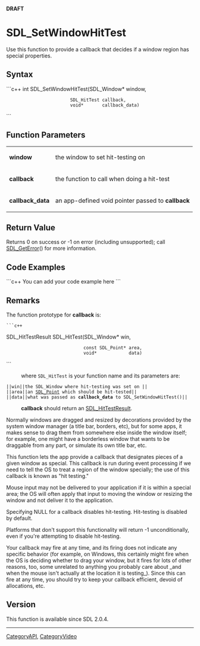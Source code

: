 <!-- pragma section-numbers off -->
<!-- pragma camelcase off -->
'''DRAFT'''

<!-- #*^*^*^*^*See http://wiki.libsdl.org/moin.cgi/SGFunctions for details on editing this page*^*^*^*^* -->


= SDL_SetWindowHitTest =
Use this function to provide a callback that decides if a window region has special properties.




== Syntax ==
```c++
int SDL_SetWindowHitTest(SDL_Window* window,
                         SDL_HitTest callback,
                         void*       callback_data)
```


== Function Parameters ==
{|
|'''window'''
|the window to set hit-testing on
|-
|'''callback'''
|the function to call when doing a hit-test
|-
|'''callback_data'''
|an app-defined void pointer passed to '''callback'''
|}


== Return Value ==
Returns 0 on success or -1 on error (including unsupported); call [[SDL_GetError]]() for more information.


== Code Examples ==
```c++
You can add your code example here
```

<!-- #Leave this section as-is unless you have a code example to put in.  In that case, replace You can add your code example here with your code example following the Style Guide instructions.  Leave the rest of the markup alone and delete this comment. -->


== Remarks ==
The function prototype for '''callback''' is:
 ```c++
SDL_HitTestResult SDL_HitTest(SDL_Window*      win,
                              const SDL_Point* area,
                              void*            data)
```
: where <code>SDL_HitTest</code> is your function name and its parameters are:
 ||<code>win</code>||the SDL_Window where hit-testing was set on ||
 ||<code>area</code>||an [[SDL_Point]] which should be hit-tested||
 ||<code>data</code>||what was passed as '''callback_data''' to SDL_SetWindowHitTest()||
: '''callback''' should return an [[SDL_HitTestResult]].

Normally windows are dragged and resized by decorations provided by the system window manager (a title bar, borders, etc), but for some apps, it makes sense to drag them from somewhere else inside the window itself; for example, one might have a borderless window that wants to be draggable from any part, or simulate its own title bar, etc.

This function lets the app provide a callback that designates pieces of a given window as special. This callback is run during event processing if we need to tell the OS to treat a region of the window specially; the use of this callback is known as "hit testing."

Mouse input may not be delivered to your application if it is within a special area; the OS will often apply that input to moving the window or resizing the window and not deliver it to the application.

Specifying NULL for a callback disables hit-testing. Hit-testing is disabled by default.

Platforms that don't support this functionality will return -1 unconditionally, even if you're attempting to disable hit-testing.

Your callback may fire at any time, and its firing does not indicate any specific behavior (for example, on Windows, this certainly might fire when the OS is deciding whether to drag your window, but it fires for lots of other reasons, too, some unrelated to anything you probably care about _and when the mouse isn't actually at the location it is testing_). Since this can fire at any time, you should try to keep your callback efficient, devoid of allocations, etc.

== Version ==
This function is available since SDL 2.0.4.

----
[[CategoryAPI]], [[CategoryVideo]]
<!-- #See the Style Guide for instructions on editing the footer. -->
